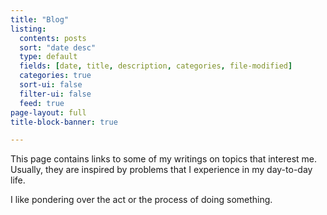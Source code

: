 ```yaml
---
title: "Blog"
listing:
  contents: posts
  sort: "date desc"
  type: default
  fields: [date, title, description, categories, file-modified]
  categories: true
  sort-ui: false
  filter-ui: false
  feed: true
page-layout: full
title-block-banner: true

---
```


This page contains links to some of my writings on topics that
interest me. Usually, they are inspired by problems that I experience
in my day-to-day life.

I like pondering over the act or the process of doing something.
